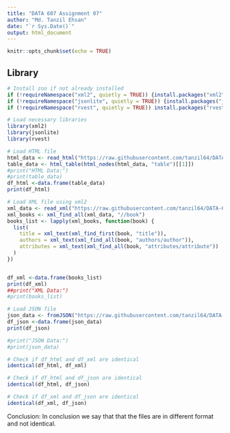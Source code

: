 ---
title: "DATA 607 Assignment 07"
author: "Md. Tanzil Ehsan"
date: "`r Sys.Date()`"
output: html_document
---

```{r setup, include=FALSE}
knitr::opts_chunk$set(echo = TRUE)
```




## Library
```{r}
# Install zoo if not already installed
if (!requireNamespace("xml2", quietly = TRUE)) {install.packages("xml2")}
if (!requireNamespace("jsonlite", quietly = TRUE)) {install.packages("jsonlite")}
if (!requireNamespace("rvest", quietly = TRUE)) install.packages("rvest")
```

```{r}
# Load necessary libraries
library(xml2)
library(jsonlite)
library(rvest)
```


```{r}
# Load HTML file
html_data <- read_html("https://raw.githubusercontent.com/tanzil64/DATA-607-Assignment-07/refs/heads/main/books.html")
table_data <- html_table(html_nodes(html_data, "table")[[1]])
#print("HTML Data:")
#print(table_data)
df_html <-data.frame(table_data)
print(df_html)
```


```{r}
# Load XML file using xml2
xml_data <- read_xml("https://raw.githubusercontent.com/tanzil64/DATA-607-Assignment-07/refs/heads/main/books.xml")
xml_books <- xml_find_all(xml_data, "//book")
books_list <- lapply(xml_books, function(book) {
  list(
    title = xml_text(xml_find_first(book, "title")),
    authors = xml_text(xml_find_all(book, "authors/author")),
    attributes = xml_text(xml_find_all(book, "attributes/attribute"))
  )
})


df_xml <-data.frame(books_list)
print(df_xml)
##print("XML Data:")
#print(books_list)
```


```{r}
# Load JSON file
json_data <- fromJSON("https://raw.githubusercontent.com/tanzil64/DATA-607-Assignment-07/refs/heads/main/books.json")
df_json <-data.frame(json_data)
print(df_json)

#print("JSON Data:")
#print(json_data)

```
```{r}
# Check if df_html and df_xml are identical
identical(df_html, df_xml)

# Check if df_html and df_json are identical
identical(df_html, df_json)

# Check if df_xml and df_json are identical
identical(df_xml, df_json)

```
Conclusion: In conclusion we say that that the files are in different format and not identical.